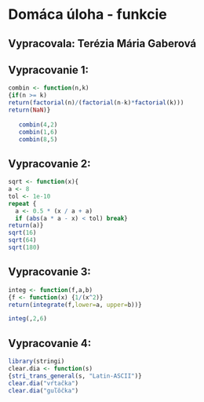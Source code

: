 # Domáca úloha - funkcie
## Vypracovala: Terézia Mária Gaberová


## Vypracovanie 1:

```{r}
combin <- function(n,k) 
{if(n >= k)     
return(factorial(n)/(factorial(n-k)*factorial(k)))
return(NaN)}
   
   combin(4,2)
   combin(1,6)
   combin(8,5)
```

## Vypracovanie 2:
```{r}
sqrt <- function(x){
a <- 8
tol <- 1e-10
repeat {
  a <- 0.5 * (x / a + a)
  if (abs(a * a - x) < tol) break}
return(a)}
sqrt(16)
sqrt(64)
sqrt(180)
```

## Vypracovanie 3:
```{r}
integ <- function(f,a,b)
{f <- function(x) {1/(x^2)}
return(integrate(f,lower=a, upper=b))}

integ(,2,6)
```

## Vypracovanie 4:
```{r}
library(stringi)
clear.dia <- function(s)
{stri_trans_general(s, "Latin-ASCII")}
clear.dia("vŕtačka")
clear.dia("guľôčka")
```


